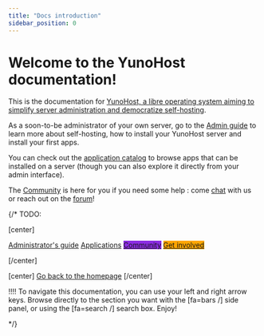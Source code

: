 ```yaml
---
title: "Docs introduction"
sidebar_position: 0
---
```


# Welcome to the YunoHost documentation!

This is the documentation for [YunoHost, a libre operating system aiming to simplify server administration and democratize self-hosting](/overview/what_is_yunohost).

As a soon-to-be administrator of your own server, go to the [Admin guide](/admindoc) to learn more about self-hosting, how to install your YunoHost server and install your first apps.

You can check out the [application catalog](https://apps.yunohost.org) to browse apps that can be installed on a server (though you can also explore it directly from your admin interface).

The [Community](/community) is here for you if you need some help : come [chat](/chat_rooms) with us or reach out on the [forum](/community/forum)!

{/*
TODO:

[center]

<a href="/admindoc" class="btn btn-lg btn-primary inline"><i class="fa fa-cogs"></i> Administrator's guide</a>
<a href="/apps" class="btn btn-lg btn-success inline"><i class="fa fa-cubes"></i> Applications</a>
<a href="/community" class="btn btn-lg btn-primary" style="background: blueviolet;border-color: blueviolet;"><i class="fa fa-users"></i> Community</a>
<a href="/contribute" style="background: orange; border-color: orange;" class="btn btn-lg btn-error"><i class="fa fa-heart"></i> Get involved</a>

[/center]

[center]
<a href="https://yunohost.org/" class="btn btn-lg inline"><i class="fa fa-fw fa-arrow-left"></i> Go back to the homepage</a>
[/center]

!!!! To navigate this documentation, you can use your left and right arrow keys. Browse directly to the section you want with the [fa=bars /] side panel, or using the [fa=search /] search box. Enjoy!

*/}

